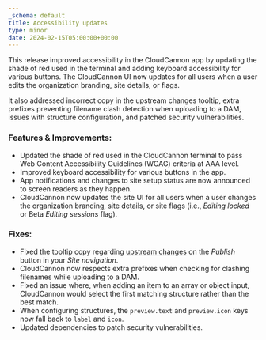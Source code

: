 ```yaml
---
_schema: default
title: Accessibility updates
type: minor
date: 2024-02-15T05:00:00+00:00
---
```

This release improved accessibility in the CloudCannon app by updating the shade of red used in the terminal and adding keyboard accessibility for various buttons. The CloudCannon UI now updates for all users when a user edits the organization branding, site details, or flags.

It also addressed incorrect copy in the upstream changes tooltip, extra prefixes preventing filename clash detection when uploading to a DAM, issues with structure configuration, and patched security vulnerabilities.

### Features & Improvements:

* Updated the shade of red used in the CloudCannon terminal to pass Web Content Accessibility Guidelines (WCAG) criteria at AAA level.
* Improved keyboard accessibility for various buttons in the app.
* App notifications and changes to site setup status are now announced to screen readers as they happen.
* CloudCannon now updates the site UI for all users when a user changes the organization branding, site details, or site flags (i.e., *Editing locked* or Beta *Editing sessions* flag).

### Fixes:

* Fixed the tooltip copy regarding [upstream changes](/documentation/articles/update-from-a-publish-branch/) on the *Publish* button in your *Site navigation*.
* CloudCannon now respects extra prefixes when checking for clashing filenames while uploading to a DAM.
* Fixed an issue where, when adding an item to an array or object input, CloudCannon would select the first matching structure rather than the best match.
* When configuring structures, the `preview.text` and `preview.icon` keys now fall back to `label` and `icon`.
* Updated dependencies to patch security vulnerabilities.